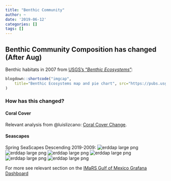 ```yaml
---
title: "Benthic Community"
author: ~
date: '2019-06-12'
categories: []
tags: []
---
```



## Benthic Community Composition has changed (After Aug)

Benthic habitats in 2007 from [USGS's "*Benthic Ecosystems*"](https://pubs.usgs.gov/pp/2007/1751/professional-paper/figures/benthic-ecosystems.html):
```r
blogdown::shortcode("imgcap",
    title="Benthic Ecosystems map and pie chart", src="https://pubs.usgs.gov/pp/2007/1751/professional-paper/intro-images/benthic-ecosystemsLG.gif"
)
```

### How has this changed?
#### Coral Cover
Relevant analysis from @luislizcano: [Coral Cover Change](/posts/coral-cover-change").

#### Seascapes
Spring SeaScapes Descending 2019-2009:
![erddap large png](https://cwcgom.aoml.noaa.gov/erddap/griddap/noaa_aoml_seascapes_8day.largePng?CLASS%5B(2019-03-06T12:00:00Z)%5D%5B(22.0):(28.0)%5D%5B(-85.0):(-79.0)%5D&.draw=surface&.vars=longitude%7Clatitude%7CCLASS&.colorBar=%7C%7C%7C%7C%7C&.bgColor=0xffccccff)
![erddap large png](https://cwcgom.aoml.noaa.gov/erddap/griddap/noaa_aoml_seascapes_8day.largePng?CLASS%5B(2017-03-06T12:00:00Z)%5D%5B(22.0):(28.0)%5D%5B(-85.0):(-79.0)%5D&.draw=surface&.vars=longitude%7Clatitude%7CCLASS&.colorBar=%7C%7C%7C%7C%7C&.bgColor=0xffccccff)
![erddap large png](https://cwcgom.aoml.noaa.gov/erddap/griddap/noaa_aoml_seascapes_8day.largePng?CLASS%5B(2015-03-06T12:00:00Z)%5D%5B(22.0):(28.0)%5D%5B(-85.0):(-79.0)%5D&.draw=surface&.vars=longitude%7Clatitude%7CCLASS&.colorBar=%7C%7C%7C%7C%7C&.bgColor=0xffccccff)
![erddap large png](https://cwcgom.aoml.noaa.gov/erddap/griddap/noaa_aoml_seascapes_8day.largePng?CLASS%5B(2013-03-06T12:00:00Z)%5D%5B(22.0):(28.0)%5D%5B(-85.0):(-79.0)%5D&.draw=surface&.vars=longitude%7Clatitude%7CCLASS&.colorBar=%7C%7C%7C%7C%7C&.bgColor=0xffccccff)
![erddap large png](https://cwcgom.aoml.noaa.gov/erddap/griddap/noaa_aoml_seascapes_8day.largePng?CLASS%5B(2011-03-06T12:00:00Z)%5D%5B(22.0):(28.0)%5D%5B(-85.0):(-79.0)%5D&.draw=surface&.vars=longitude%7Clatitude%7CCLASS&.colorBar=%7C%7C%7C%7C%7C&.bgColor=0xffccccff)
![erddap large png](https://cwcgom.aoml.noaa.gov/erddap/griddap/noaa_aoml_seascapes_8day.largePng?CLASS%5B(2009-03-06T12:00:00Z)%5D%5B(22.0):(28.0)%5D%5B(-85.0):(-79.0)%5D&.draw=surface&.vars=longitude%7Clatitude%7CCLASS&.colorBar=%7C%7C%7C%7C%7C&.bgColor=0xffccccff)

For more see relevant section on the [IMaRS Gulf of Mexico Grafana Dashboard](http://grafana.marine.usf.edu:3000/dashboard/db/gulf-of-mexico?orgId=2&from=now-10y&to=now)
